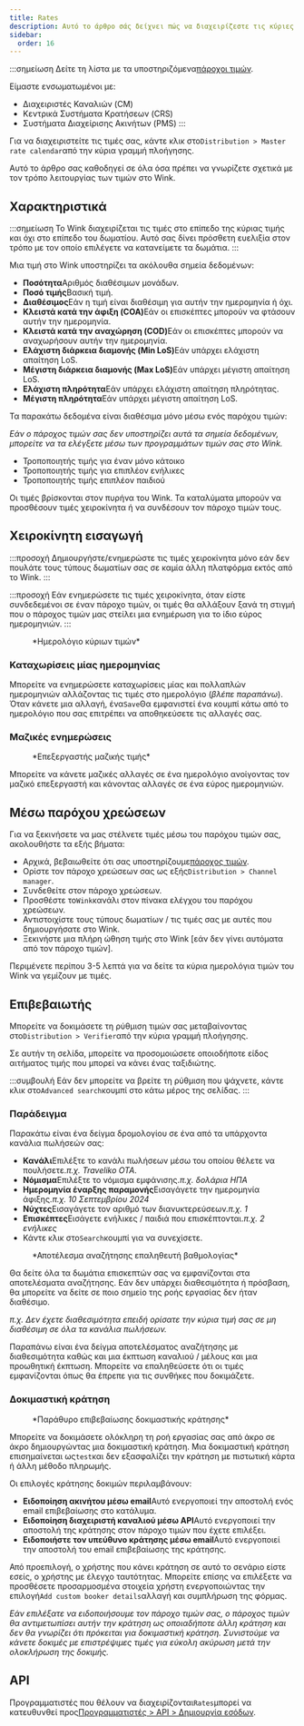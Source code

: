 ```yaml
---
title: Rates
description: Αυτό το άρθρο σάς δείχνει πώς να διαχειρίζεστε τις κύριες τιμές στο Wink.
sidebar:
  order: 16
---
```


:::σημείωση
Δείτε τη λίστα με τα υποστηριζόμενα[πάροχοι τιμών](/extranet/rate-providers).

Είμαστε ενσωματωμένοι με:

* Διαχειριστές Καναλιών (CM)
* Κεντρικά Συστήματα Κρατήσεων (CRS)
* Συστήματα Διαχείρισης Ακινήτων (PMS)
  :::

Για να διαχειριστείτε τις τιμές σας, κάντε κλικ στο`Distribution > Master rate calendar`από την κύρια γραμμή πλοήγησης.

Αυτό το άρθρο σας καθοδηγεί σε όλα όσα πρέπει να γνωρίζετε σχετικά με τον τρόπο λειτουργίας των τιμών στο Wink.

## Χαρακτηριστικά

:::σημείωση
Το Wink διαχειρίζεται τις τιμές στο επίπεδο της κύριας τιμής και όχι στο επίπεδο του δωματίου. Αυτό σας δίνει πρόσθετη ευελιξία στον τρόπο με τον οποίο επιλέγετε να κατανείμετε τα δωμάτια.
:::

Μια τιμή στο Wink υποστηρίζει τα ακόλουθα σημεία δεδομένων:

* **Ποσότητα**Αριθμός διαθέσιμων μονάδων.
* **Ποσό τιμής**Βασική τιμή.
* **Διαθέσιμος**Εάν η τιμή είναι διαθέσιμη για αυτήν την ημερομηνία ή όχι.
* **Κλειστά κατά την άφιξη (COA)**&#x395;άν οι επισκέπτες μπορούν να φτάσουν αυτήν την ημερομηνία.
* **Κλειστά κατά την αναχώρηση (COD)**&#x395;άν οι επισκέπτες μπορούν να αναχωρήσουν αυτήν την ημερομηνία.
* **Ελάχιστη διάρκεια διαμονής (Min LoS)**&#x395;άν υπάρχει ελάχιστη απαίτηση LoS.
* **Μέγιστη διάρκεια διαμονής (Max LoS)**&#x395;άν υπάρχει μέγιστη απαίτηση LoS.
* **Ελάχιστη πληρότητα**Εάν υπάρχει ελάχιστη απαίτηση πληρότητας.
* **Μέγιστη πληρότητα**Εάν υπάρχει μέγιστη απαίτηση LoS.

Τα παρακάτω δεδομένα είναι διαθέσιμα μόνο μέσω ενός παρόχου τιμών:

*Εάν ο πάροχος τιμών σας δεν υποστηρίζει αυτά τα σημεία δεδομένων, μπορείτε να τα ελέγξετε μέσω των προγραμμάτων τιμών σας στο Wink.*

* Τροποποιητής τιμής για έναν μόνο κάτοικο
* Τροποποιητής τιμής για επιπλέον ενήλικες
* Τροποποιητής τιμής επιπλέον παιδιού

Οι τιμές βρίσκονται στον πυρήνα του Wink. Τα καταλύματα μπορούν να προσθέσουν τιμές χειροκίνητα ή να συνδέσουν τον πάροχο τιμών τους.

## Χειροκίνητη εισαγωγή

:::προσοχή
Δημιουργήστε/ενημερώστε τις τιμές χειροκίνητα μόνο εάν δεν πουλάτε τους τύπους δωματίων σας σε καμία άλλη πλατφόρμα εκτός από το Wink.
:::

:::προσοχή
Εάν ενημερώσετε τις τιμές χειροκίνητα, όταν είστε συνδεδεμένοι σε έναν πάροχο τιμών, οι τιμές θα αλλάξουν ξανά τη στιγμή που ο πάροχος τιμών μας στείλει μια ενημέρωση για το ίδιο εύρος ημερομηνιών.
:::

<figure>
  <CloudinaryImage width="700" height="251" resize="scale" quality="best" alt="Ημερολόγιο κύριων τιμών" src="academy/rate-calendar" errorImage="noimage_opaque_nyrtl0.png" />

  <figcaption>*Ημερολόγιο κύριων τιμών*</figcaption>
</figure>


### Καταχωρίσεις μίας ημερομηνίας

Μπορείτε να ενημερώσετε καταχωρίσεις μίας και πολλαπλών ημερομηνιών αλλάζοντας τις τιμές στο ημερολόγιο (*βλέπε παραπάνω*). Όταν κάνετε μια αλλαγή, ένα`Save`Θα εμφανιστεί ένα κουμπί κάτω από το ημερολόγιο που σας επιτρέπει να αποθηκεύσετε τις αλλαγές σας.

### Μαζικές ενημερώσεις

<figure>
  <CloudinaryImage width="700" height="267" resize="scale" quality="best" alt="Επεξεργαστής μαζικής τιμής" src="academy/bulk-editor" errorImage="noimage_opaque_nyrtl0.png" />

  <figcaption>*Επεξεργαστής μαζικής τιμής*</figcaption>
</figure>


Μπορείτε να κάνετε μαζικές αλλαγές σε ένα ημερολόγιο ανοίγοντας τον μαζικό επεξεργαστή και κάνοντας αλλαγές σε ένα εύρος ημερομηνιών.

## Μέσω παρόχου χρεώσεων

Για να ξεκινήσετε να μας στέλνετε τιμές μέσω του παρόχου τιμών σας, ακολουθήστε τα εξής βήματα:

* Αρχικά, βεβαιωθείτε ότι σας υποστηρίζουμε[πάροχος τιμών](/extranet/rate-providers).
* Ορίστε τον πάροχο χρεώσεων σας ως εξής`Distribution > Channel manager`.
* Συνδεθείτε στον πάροχο χρεώσεων.
* Προσθέστε το`Wink`κανάλι στον πίνακα ελέγχου του παρόχου χρεώσεων.
* Αντιστοιχίστε τους τύπους δωματίων / τις τιμές σας με αυτές που δημιουργήσατε στο Wink.
* Ξεκινήστε μια πλήρη ώθηση τιμής στο Wink \[εάν δεν γίνει αυτόματα από τον πάροχο τιμών].

Περιμένετε περίπου 3-5 λεπτά για να δείτε τα κύρια ημερολόγια τιμών του Wink να γεμίζουν με τιμές.

## Επιβεβαιωτής

Μπορείτε να δοκιμάσετε τη ρύθμιση τιμών σας μεταβαίνοντας στο`Distribution > Verifier`από την κύρια γραμμή πλοήγησης.

Σε αυτήν τη σελίδα, μπορείτε να προσομοιώσετε οποιοδήποτε είδος αιτήματος τιμής που μπορεί να κάνει ένας ταξιδιώτης.

:::συμβουλή
Εάν δεν μπορείτε να βρείτε τη ρύθμιση που ψάχνετε, κάντε κλικ στο`Advanced search`κουμπί στο κάτω μέρος της σελίδας.
:::

### Παράδειγμα

Παρακάτω είναι ένα δείγμα δρομολογίου σε ένα από τα υπάρχοντα κανάλια πωλήσεών σας:

* **Κανάλι**Επιλέξτε το κανάλι πωλήσεων μέσω του οποίου θέλετε να πουλήσετε.*π.χ. Traveliko OTA*.
* **Νόμισμα**Επιλέξτε το νόμισμα εμφάνισης.*π.χ. δολάρια ΗΠΑ*
* **Ημερομηνία έναρξης παραμονής**Εισαγάγετε την ημερομηνία άφιξης.*π.χ. 10 Σεπτεμβρίου 2024*
* **Νύχτες**Εισαγάγετε τον αριθμό των διανυκτερεύσεων.*π.χ. 1*
* **Επισκέπτες**Εισάγετε ενήλικες / παιδιά που επισκέπτονται.*π.χ. 2 ενήλικες*
* Κάντε κλικ στο`Search`κουμπί για να συνεχίσετε.

<figure>
  <CloudinaryImage width="350" height="501" resize="scale" quality="best" alt="Αποτέλεσμα επαληθευτή τιμής" src="academy/rate-verifier" errorImage="noimage_opaque_nyrtl0.png" />

  <figcaption>*Αποτέλεσμα αναζήτησης επαληθευτή βαθμολογίας*</figcaption>
</figure>


Θα δείτε όλα τα δωμάτια επισκεπτών σας να εμφανίζονται στα αποτελέσματα αναζήτησης.
Εάν δεν υπάρχει διαθεσιμότητα ή πρόσβαση, θα μπορείτε να δείτε σε ποιο σημείο της ροής εργασίας δεν ήταν διαθέσιμο.

*π.χ. Δεν έχετε διαθεσιμότητα επειδή ορίσατε την κύρια τιμή σας σε μη διαθέσιμη σε όλα τα κανάλια πωλήσεων.*

Παραπάνω είναι ένα δείγμα αποτελέσματος αναζήτησης με διαθεσιμότητα καθώς και μια έκπτωση καναλιού / μέλους και μια προωθητική έκπτωση.
Μπορείτε να επαληθεύσετε ότι οι τιμές εμφανίζονται όπως θα έπρεπε για τις συνθήκες που δοκιμάζετε.

### Δοκιμαστική κράτηση

<figure>
  <CloudinaryImage width="350" height="459" resize="scale" quality="best" alt="Δοκιμή τρόπου κράτησης" src="academy/test-booking" errorImage="noimage_opaque_nyrtl0.png" />

  <figcaption>*Παράθυρο επιβεβαίωσης δοκιμαστικής κράτησης*</figcaption>
</figure>


Μπορείτε να δοκιμάσετε ολόκληρη τη ροή εργασίας σας από άκρο σε άκρο δημιουργώντας μια δοκιμαστική κράτηση.
Μια δοκιμαστική κράτηση επισημαίνεται ως`test`και δεν εξασφαλίζει την κράτηση με πιστωτική κάρτα ή άλλη μέθοδο πληρωμής.

Οι επιλογές κράτησης δοκιμών περιλαμβάνουν:

* **Ειδοποίηση ακινήτου μέσω email**Αυτό ενεργοποιεί την αποστολή ενός email επιβεβαίωσης στο κατάλυμα.
* **Ειδοποίηση διαχειριστή καναλιού μέσω API**Αυτό ενεργοποιεί την αποστολή της κράτησης στον πάροχο τιμών που έχετε επιλέξει.
* **Ειδοποιήστε τον υπεύθυνο κράτησης μέσω email**Αυτό ενεργοποιεί την αποστολή του email επιβεβαίωσης της κράτησης.

Από προεπιλογή, ο χρήστης που κάνει κράτηση σε αυτό το σενάριο είστε εσείς, ο χρήστης με έλεγχο ταυτότητας. Μπορείτε επίσης να επιλέξετε να προσθέσετε προσαρμοσμένα στοιχεία χρήστη ενεργοποιώντας την επιλογή`Add custom booker details`αλλαγή και συμπλήρωση της φόρμας.

*Εάν επιλέξατε να ειδοποιήσουμε τον πάροχο τιμών σας, ο πάροχος τιμών θα αντιμετωπίσει αυτήν την κράτηση ως οποιαδήποτε άλλη κράτηση και δεν θα γνωρίζει ότι πρόκειται για δοκιμαστική κράτηση. Συνιστούμε να κάνετε δοκιμές με επιστρέψιμες τιμές για εύκολη ακύρωση μετά την ολοκλήρωση της δοκιμής.*

## API

Προγραμματιστές που θέλουν να διαχειρίζονται`Rates`μπορεί να κατευθυνθεί προς[Προγραμματιστές > API > Δημιουργία εσόδων](/developers/apis/#monetize-api).

